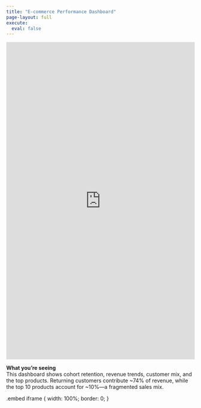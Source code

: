 ```yaml
---
title: "E-commerce Performance Dashboard"
page-layout: full
execute:
  eval: false
---
```


::: {.embed}
<iframe
  src="https://public.tableau.com/views/CustomerRetentionRevenueTrendsProductInsights/Dashboard1?:language=en-US&:sid=&:redirect=auth&publish=yes&showOnboarding=true&:display_count=n&:origin=viz_share_link"
  width="100%" height="850" frameborder="0" allowfullscreen>
</iframe>
:::

::: {.callout-tip}
**What you’re seeing**  
This dashboard shows cohort retention, revenue trends, customer mix, and the top products. Returning customers contribute ~74% of revenue, while the top 10 products account for ~10%—a fragmented sales mix.

.embed iframe { width: 100%; border: 0; }

:::
